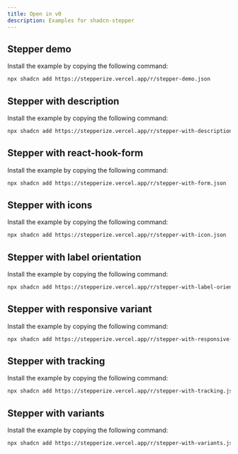 ```yaml
---
title: Open in v0
description: Examples for shadcn-stepper
---
```


## Stepper demo

<OpenInV0 name="stepper-demo">
  <StepperDemo />
</OpenInV0>

Install the example by copying the following command:

```bash
npx shadcn add https://stepperize.vercel.app/r/stepper-demo.json
```

## Stepper with description

<OpenInV0 name="stepper-with-description">
  <StepperWithDescription />
</OpenInV0>

Install the example by copying the following command:

```bash
npx shadcn add https://stepperize.vercel.app/r/stepper-with-description.json
```

## Stepper with react-hook-form

<OpenInV0 name="stepper-with-form">
  <StepperWithForm />
</OpenInV0>

Install the example by copying the following command:

```bash
npx shadcn add https://stepperize.vercel.app/r/stepper-with-form.json
```

## Stepper with icons

<OpenInV0 name="stepper-with-icon">
  <StepperWithIcon />
</OpenInV0>

Install the example by copying the following command:

```bash
npx shadcn add https://stepperize.vercel.app/r/stepper-with-icon.json
```

## Stepper with label orientation

<OpenInV0 name="stepper-with-label-orientation">
  <StepperWithLabelOrientation />
</OpenInV0>

Install the example by copying the following command:

```bash
npx shadcn add https://stepperize.vercel.app/r/stepper-with-label-orientation.json
```

## Stepper with responsive variant

<OpenInV0 name="stepper-with-responsive-variant">
  <StepperWithResponsiveVariant />
</OpenInV0>

Install the example by copying the following command:

```bash
npx shadcn add https://stepperize.vercel.app/r/stepper-with-responsive-variant.json
```

## Stepper with tracking

<OpenInV0 name="stepper-with-tracking">
  <StepperWithTracking />
</OpenInV0>

Install the example by copying the following command:

```bash
npx shadcn add https://stepperize.vercel.app/r/stepper-with-tracking.json
```

## Stepper with variants

<OpenInV0 name="stepper-with-variants">
  <StepperWithVariants />
</OpenInV0>

Install the example by copying the following command:

```bash
npx shadcn add https://stepperize.vercel.app/r/stepper-with-variants.json
```
